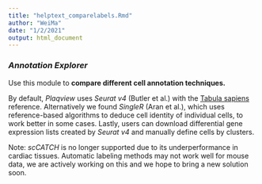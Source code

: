 ```yaml
---
title: "helptext_comparelabels.Rmd"
author: "WeiMa"
date: "1/2/2021"
output: html_document
---
```


### ***Annotation Explorer***

Use this module to **compare different cell annotation techniques.**

By default, *Plaqview* uses *Seurat v4* (Butler et al.) with the [Tabula sapiens](https://www.biorxiv.org/content/10.1101/2021.07.19.452956v1) reference. Alternatively we found *SingleR* (Aran et al.), which uses reference-based algorithms to deduce cell identity of individual cells, to work better in some cases. Lastly, users can download differential gene expression lists created by *Seurat v4* and manually define cells by clusters.

Note: *scCATCH* is no longer supported due to its underperformance in cardiac tissues. Automatic labeling methods may not work well for mouse data, we are actively working on this and we hope to bring a new solution soon.
